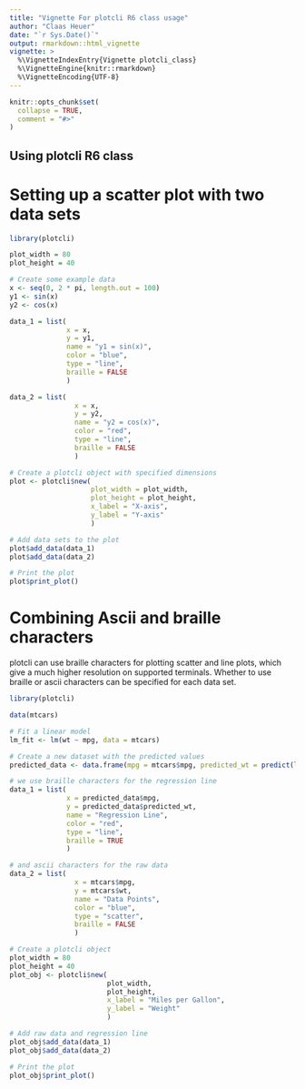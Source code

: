 ```yaml
---
title: "Vignette For plotcli R6 class usage"
author: "Claas Heuer"
date: "`r Sys.Date()`"
output: rmarkdown::html_vignette
vignette: >
  %\VignetteIndexEntry{Vignette plotcli_class}
  %\VignetteEngine{knitr::rmarkdown}
  %\VignetteEncoding{UTF-8}
---
```

  
```r
knitr::opts_chunk$set(
  collapse = TRUE,
  comment = "#>"
)
```

## Using plotcli R6 class 

# Setting up a scatter plot with two data sets

```r
library(plotcli)  

plot_width = 80
plot_height = 40

# Create some example data
x <- seq(0, 2 * pi, length.out = 100)
y1 <- sin(x)
y2 <- cos(x)

data_1 = list(
              x = x, 
              y = y1, 
              name = "y1 = sin(x)", 
              color = "blue",
              type = "line",
              braille = FALSE
              )

data_2 = list(
                x = x, 
                y = y2, 
                name = "y2 = cos(x)", 
                color = "red",
                type = "line",
                braille = FALSE
                )

# Create a plotcli object with specified dimensions
plot <- plotcli$new(
                    plot_width = plot_width, 
                    plot_height = plot_height, 
                    x_label = "X-axis", 
                    y_label = "Y-axis"
                    )

# Add data sets to the plot
plot$add_data(data_1)
plot$add_data(data_2)

# Print the plot
plot$print_plot()
```

# Combining Ascii and braille characters

plotcli can use braille characters for plotting scatter
and line plots, which give a much higher resolution on supported terminals.
Whether to use braille or ascii characters can be specified for each data set.

```r
library(plotcli)  

data(mtcars)

# Fit a linear model
lm_fit <- lm(wt ~ mpg, data = mtcars)

# Create a new dataset with the predicted values
predicted_data <- data.frame(mpg = mtcars$mpg, predicted_wt = predict(lm_fit, mtcars))

# we use braille characters for the regression line
data_1 = list(
              x = predicted_data$mpg, 
              y = predicted_data$predicted_wt, 
              name = "Regression Line", 
              color = "red",
              type = "line",
              braille = TRUE
              )

# and ascii characters for the raw data
data_2 = list(
                x = mtcars$mpg, 
                y = mtcars$wt, 
                name = "Data Points", 
                color = "blue",
                type = "scatter",
                braille = FALSE
                )

# Create a plotcli object
plot_width = 80
plot_height = 40
plot_obj <- plotcli$new(
                        plot_width, 
                        plot_height, 
                        x_label = "Miles per Gallon", 
                        y_label = "Weight"
                        )

# Add raw data and regression line
plot_obj$add_data(data_1)
plot_obj$add_data(data_2)

# Print the plot
plot_obj$print_plot()
```